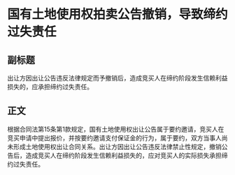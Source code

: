 # 国有土地使用权拍卖公告撤销，导致缔约过失责任
## 副标题
出让方因出让公告违反法律规定而予撤销后，造成竞买人在缔约阶段发生信赖利益损失的，应承担缔约过失责任。
## 正文
根据合同法第15条第1款规定，国有土地使用权出让公告属于要约邀请，竞买人在竞买申请中提出报价，并按要约邀请支付保证金的行为，属于要约，双方当事人尚未形成土地使用权出让合同关系。出让方因出让公告违反法律禁止性规定，撤销公告后，造成竞买人在缔约阶段发生信赖利益损失的，应对竞买人的实际损失承担缔约过失责任。